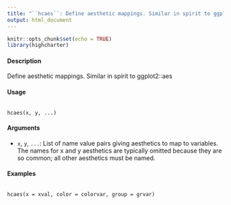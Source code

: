 ```yaml
---
title: "``hcaes``: Define aesthetic mappings. Similar in spirit to ggplot2::aes"
output: html_document
---
```


```r

knitr::opts_chunk$set(echo = TRUE)
library(highcharter)
```


#### Description 

Define aesthetic mappings. Similar in spirit to ggplot2::aes

####  Usage 

<pre><code>
hcaes(x, y, ...)
</code></pre> 

#### Arguments 
* ``x``, ``y``, ``...``: List of name value pairs giving aesthetics to map to variables. The names for x and y aesthetics are typically omitted because they are so common; all other aesthetics must be named.

#### Examples 

<pre><code>
hcaes(x = xval, color = colorvar, group = grvar)
</code></pre>

